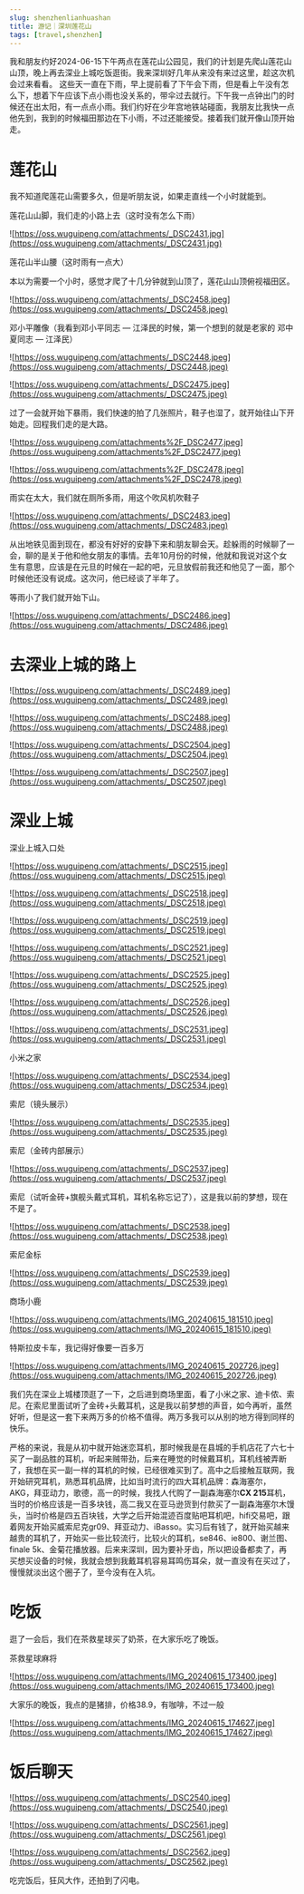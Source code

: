 ```yaml
---
slug: shenzhenlianhuashan
title: 游记｜深圳莲花山
tags: [travel,shenzhen]
--- 
```




我和朋友约好2024-06-15下午两点在莲花山公园见，我们的计划是先爬山莲花山山顶，晚上再去深业上城吃饭逛街。我来深圳好几年从来没有来过这里，趁这次机会过来看看。
这些天一直在下雨，早上提前看了下午会下雨，但是看上午没有怎么下，想着下午应该下点小雨也没关系的，带伞过去就行。下午我一点钟出门的时候还在出太阳，有一点点小雨。我们约好在少年宫地铁站碰面，我朋友比我快一点他先到，我到的时候福田那边在下小雨，不过还能接受。接着我们就开像山顶开始走。
<!-- truncate -->


# 莲花山

我不知道爬莲花山需要多久，但是听朋友说，如果走直线一个小时就能到。

莲花山山脚，我们走的小路上去（这时没有怎么下雨）

![https://oss.wuguipeng.com/attachments/_DSC2431.jpg](https://oss.wuguipeng.com/attachments/_DSC2431.jpg)

莲花山半山腰（这时雨有一点大）



<div className="video__wrapper">
    <ReactPlayer className="video__player" controls height="100%" url="https://oss.wuguipeng.com/attachments/VID_20240615_142922.mp4" width="100%" />
</div>

本以为需要一个小时，感觉才爬了十几分钟就到山顶了，莲花山山顶俯视福田区。

![https://oss.wuguipeng.com/attachments/_DSC2458.jpeg](https://oss.wuguipeng.com/attachments/_DSC2458.jpeg)

邓小平雕像（我看到邓小平同志   — 江泽民的时候，第一个想到的就是老家的 邓中夏同志  — 江泽民）

![https://oss.wuguipeng.com/attachments/_DSC2448.jpeg](https://oss.wuguipeng.com/attachments/_DSC2448.jpeg)

![https://oss.wuguipeng.com/attachments/_DSC2475.jpeg](https://oss.wuguipeng.com/attachments/_DSC2475.jpeg)

过了一会就开始下暴雨，我们快速的拍了几张照片，鞋子也湿了，就开始往山下开始走。回程我们走的是大路。

![https://oss.wuguipeng.com/attachments%2F_DSC2477.jpeg](https://oss.wuguipeng.com/attachments%2F_DSC2477.jpeg)

![https://oss.wuguipeng.com/attachments%2F_DSC2478.jpeg](https://oss.wuguipeng.com/attachments%2F_DSC2478.jpeg)

雨实在太大，我们就在厕所多雨，用这个吹风机吹鞋子

![https://oss.wuguipeng.com/attachments/_DSC2483.jpeg](https://oss.wuguipeng.com/attachments/_DSC2483.jpeg)

从出地铁见面到现在，都没有好好的安静下来和朋友聊会天。趁躲雨的时候聊了一会，聊的是关于他和他女朋友的事情。去年10月份的时候，他就和我说对这个女生有意思，应该是在元旦的时候在一起的吧，元旦放假前我还和他见了一面，那个时候他还没有说成。这次问，他已经谈了半年了。

等雨小了我们就开始下山。

![https://oss.wuguipeng.com/attachments/_DSC2486.jpeg](https://oss.wuguipeng.com/attachments/_DSC2486.jpeg)

# 去深业上城的路上

![https://oss.wuguipeng.com/attachments/_DSC2489.jpeg](https://oss.wuguipeng.com/attachments/_DSC2489.jpeg)

![https://oss.wuguipeng.com/attachments/_DSC2488.jpeg](https://oss.wuguipeng.com/attachments/_DSC2488.jpeg)

![https://oss.wuguipeng.com/attachments/_DSC2504.jpeg](https://oss.wuguipeng.com/attachments/_DSC2504.jpeg)

![https://oss.wuguipeng.com/attachments/_DSC2507.jpeg](https://oss.wuguipeng.com/attachments/_DSC2507.jpeg)

# 深业上城

深业上城入口处

![https://oss.wuguipeng.com/attachments/_DSC2515.jpeg](https://oss.wuguipeng.com/attachments/_DSC2515.jpeg)

![https://oss.wuguipeng.com/attachments/_DSC2518.jpeg](https://oss.wuguipeng.com/attachments/_DSC2518.jpeg)

![https://oss.wuguipeng.com/attachments/_DSC2519.jpeg](https://oss.wuguipeng.com/attachments/_DSC2519.jpeg)

![https://oss.wuguipeng.com/attachments/_DSC2521.jpeg](https://oss.wuguipeng.com/attachments/_DSC2521.jpeg)

![https://oss.wuguipeng.com/attachments/_DSC2525.jpeg](https://oss.wuguipeng.com/attachments/_DSC2525.jpeg)

![https://oss.wuguipeng.com/attachments/_DSC2526.jpeg](https://oss.wuguipeng.com/attachments/_DSC2526.jpeg)

![https://oss.wuguipeng.com/attachments/_DSC2531.jpeg](https://oss.wuguipeng.com/attachments/_DSC2531.jpeg)

小米之家

![https://oss.wuguipeng.com/attachments/_DSC2534.jpeg](https://oss.wuguipeng.com/attachments/_DSC2534.jpeg)

索尼（镜头展示）

![https://oss.wuguipeng.com/attachments/_DSC2535.jpeg](https://oss.wuguipeng.com/attachments/_DSC2535.jpeg)

索尼（金砖内部展示）

![https://oss.wuguipeng.com/attachments/_DSC2537.jpeg](https://oss.wuguipeng.com/attachments/_DSC2537.jpeg)

索尼（试听金砖+旗舰头戴式耳机，耳机名称忘记了），这是我以前的梦想，现在不是了。

![https://oss.wuguipeng.com/attachments/_DSC2538.jpeg](https://oss.wuguipeng.com/attachments/_DSC2538.jpeg)

索尼金标

![https://oss.wuguipeng.com/attachments/_DSC2539.jpeg](https://oss.wuguipeng.com/attachments/_DSC2539.jpeg)

商场小鹿

![https://oss.wuguipeng.com/attachments/IMG_20240615_181510.jpeg](https://oss.wuguipeng.com/attachments/IMG_20240615_181510.jpeg)

特斯拉皮卡车，我记得好像要一百多万

![https://oss.wuguipeng.com/attachments/IMG_20240615_202726.jpeg](https://oss.wuguipeng.com/attachments/IMG_20240615_202726.jpeg)

我们先在深业上城楼顶逛了一下，之后进到商场里面，看了小米之家、迪卡侬、索尼。在索尼里面试听了金砖+头戴耳机，这是我以前梦想的声音，如今再听，虽然好听，但是这一套下来两万多的价格不值得。两万多我可以从别的地方得到同样的快乐。

严格的来说，我是从初中就开始迷恋耳机，那时候我是在县城的手机店花了六七十买了一副品胜的耳机，听起来贼带劲，后来在睡觉的时候戴耳机，耳机线被弄断了，我想在买一副一样的耳机的时候，已经很难买到了。高中之后接触互联网，我开始研究耳机，熟悉耳机品牌，比如当时流行的四大耳机品牌：森海塞尔，AKG，拜亚动力，歌德，高一的时候，我找人代购了一副森海塞尔**CX 215**耳机，当时的价格应该是一百多块钱，高二我又在亚马逊货到付款买了一副森海塞尔木馒头，当时价格是四五百块钱，大学之后开始混迹百度贴吧耳机吧，hifi交易吧，跟着网友开始买威索尼克gr09、拜亚动力、iBasso。实习后有钱了，就开始买越来越贵的耳机了，开始买一些比较流行，比较火的耳机，se846、ie800、谢兰图、finale 5k、金菊花播放器。后来来深圳，因为要补牙齿，所以把设备都卖了，再买想买设备的时候，我就会想到我戴耳机容易耳鸣伤耳朵，就一直没有在买过了，慢慢就淡出这个圈子了，至今没有在入坑。

# 吃饭

逛了一会后，我们在茶救星球买了奶茶，在大家乐吃了晚饭。

茶救星球麻将

![https://oss.wuguipeng.com/attachments/IMG_20240615_173400.jpeg](https://oss.wuguipeng.com/attachments/IMG_20240615_173400.jpeg)

大家乐的晚饭，我点的是猪排，价格38.9，有咖啡，不过一般

![https://oss.wuguipeng.com/attachments/IMG_20240615_174627.jpeg](https://oss.wuguipeng.com/attachments/IMG_20240615_174627.jpeg)

# 饭后聊天

![https://oss.wuguipeng.com/attachments/_DSC2540.jpeg](https://oss.wuguipeng.com/attachments/_DSC2540.jpeg)


<div className="video__wrapper">
    <ReactPlayer className="video__player" controls height="100%" url="https://oss.wuguipeng.com/attachments%2FC0140.mp4" width="100%" />
</div>

![https://oss.wuguipeng.com/attachments/_DSC2561.jpeg](https://oss.wuguipeng.com/attachments/_DSC2561.jpeg)

![https://oss.wuguipeng.com/attachments/_DSC2562.jpeg](https://oss.wuguipeng.com/attachments/_DSC2562.jpeg)

吃完饭后，狂风大作，还拍到了闪电。